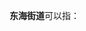 '''东海街道'''可以指：
{{PRC admin/disambig|12/01/03/012/000|23/03/06/003/000|35/05/03/007/000|44/15/81/001/000}}
{{disambig|cat=四字乡级行政区划消歧义}}